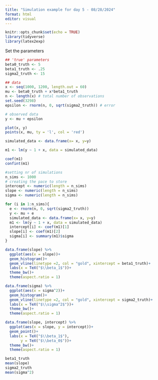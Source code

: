 ```yaml
---
title: "Simulation example for day 5 - 08/28/2024"
format: html
editor: visual
---
```


```r
knitr::opts_chunk$set(echo = TRUE)
library(tidyverse)
library(latex2exp)
```

Set the parameters

```r
## 'true' parameters
beta0_truth <- 5
beta1_truth <- .25
sigma2_truth <- 15

## data
x <- seq(1000, 1200, length.out = 60)
mu <- beta0_truth + x*beta1_truth 
n <- length(x) # total number of observations
set.seed(3298)
epsilon <- rnorm(n, 0, sqrt(sigma2_truth)) # error

# observed data
y <- mu + epsilon
```

```r
plot(x, y)
points(x, mu, ty = 'l', col = 'red')
```

```r
simulated_data <- data.frame(x= x, y=y)
```

```r
m1 <- lm(y ~ 1 + x, data = simulated_data)
```

```r
coef(m1)
confint(m1)
```

```r
#setting nr of simulations
n_sims <- 1000
# creating the pace to store
intercept <- numeric(length = n_sims)
slope <- numeric(length = n_sims)
sigma <- numeric(length = n_sims)

for (i in 1:n_sims){
  e <- rnorm(n, 0, sqrt(sigma2_truth))
  y <- mu + e
  simulated_data <- data.frame(x= x, y=y)
  m1 <- lm(y ~ 1 + x, data = simulated_data)
  intercept[i] <- coef(m1)[1]
  slope[i] <- coef(m1)[2]
  sigma[i] <- summary(m1)$sigma
}
```

```r
data.frame(slope) %>% 
  ggplot(aes(x = slope))+
  geom_histogram()+
  geom_vline(linetype =2, col = "gold", xintercept = beta1_truth)+
  labs(x = TeX("$\\beta_1$"))+
  theme_bw()+
  theme(aspect.ratio = 1)
```

```r
data.frame(sigma) %>% 
  ggplot(aes(x = sigma^2))+
  geom_histogram()+
  geom_vline(linetype =2, col = "gold", xintercept = sigma2_truth)+
  labs(x = TeX("$\\sigma^2$"))+
  theme_bw()+
  theme(aspect.ratio = 1)
```

```r
data.frame(slope, intercept) %>% 
  ggplot(aes(x = slope, y = intercept))+
  geom_point()+
  labs(x = TeX("$\\beta_1$"), 
       y = TeX("$\\beta_0$"))+
  theme_bw()+
  theme(aspect.ratio = 1)
```

```r
beta1_truth
mean(slope)
sigma2_truth
mean(sigma^2)
```
